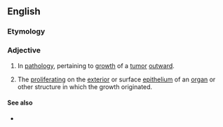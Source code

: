 ==English==

===Etymology===
{{suffix|en|exophyte|ic}}

===Adjective===
{{en-adj|-}}

# {{lb|en|pathology}} In [[pathology]], pertaining to [[growth]] of a [[tumor]] [[outward]].
# The [[proliferating]] on the [[exterior]] or surface [[epithelium]] of an [[organ]] or other structure in which the growth originated.

====See also====
* {{l|en|endophytic}}